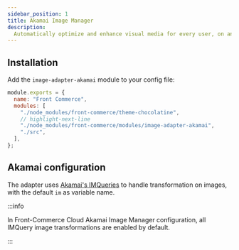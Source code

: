 ```yaml
---
sidebar_position: 1
title: Akamai Image Manager
description:
  Automatically optimize and enhance visual media for every user, on any device.
---
```



<SinceVersion tag="2.24" />

## Installation

Add the `image-adapter-akamai` module to your config file:

```js title=".front-commerce.js"
module.exports = {
  name: "Front Commerce",
  modules: [
    "./node_modules/front-commerce/theme-chocolatine",
    // highlight-next-line
    "./node_modules/front-commerce/modules/image-adapter-akamai",
    "./src",
  ],
};
```

## Akamai configuration

The adapter uses
[Akamai's IMQueries](https://techdocs.akamai.com/ivm/docs/imquery) to handle
transformation on images, with the default `im` as variable name.

:::info

In Front-Commerce Cloud Akamai Image Manager configuration, all IMQuery image
transformations are enabled by default.

:::
